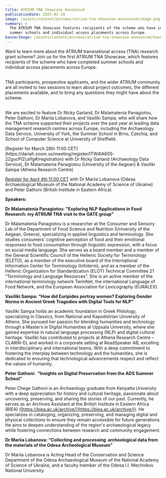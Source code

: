 ```yaml
---
title: ATRIUM TNA Showcase Announced
publicationDate: 2025-02-19
image: /assets/content/en/news/atrium-tna-showcase-announced/image.png
summary: >
  The ATRIUM TNA Showcase features recipients of the scheme who have completed
  summer schools and individual access placements across Europe.
bannerImage: /assets/content/en/news/atrium-tna-showcase-announced/bannerImage.png
---
```

<Figure src="/assets/content/en/news/atrium-tna-showcase-announced/tnashowcase.png" alt="A red background with lots of folded maps overlaid with text. Heading: 'Transational Access Scheme (TNA) Showcase & Q&A Session'. Body: 'Featuring Dr Nicky Garland (Archaeology Data Service), Dr Malamatenia Panagiotou (University of the Aegean) & Vasiliki Sampa (Athena Research Centre)'" alignment="stretch">

</Figure>

Want to learn more about the ATRIUM transnational access (TNA) research grant scheme? Join us for the first ATRIUM TNA Showcase, which features recipients of the scheme who have completed summer schools and individual access placements across Europe.

\
TNA participants, prospective applicants, and the wider ATRIUM community are all invited to two sessions to learn about project outcomes, the different placements available, and to bring any questions they might have about the scheme. 

\
We are excited to feature Dr Nicky Garland, Dr Malamatenia Panagiotou, Peter Gathoni, Dr Mariia Lobanova, and Vasiliki Sampa, who will share how the TNA scheme supported their projects over the past year at leading data management research centres across Europe, including the Archaeology Data Service, University of York, the Summer School in Brno, Czechia, and School of Computer Science at University of Sheffield. 

<Link link={{"discriminant":"external","value":"https://dariah.zoom.us/meeting/register/ITW4lA60S-2ZgucPIZcaYg#/registration"}}>[Register for March 28th 11:00 CET](https://dariah.zoom.us/meeting/register/ITW4lA60S-2ZgucPIZcaYg#/registration) </Link>with Dr Nicky Garland (Archaeology Data Service), Dr Malamatenia Panagiotou (University of the Aegean) & Vasiliki Sampa (Athena Research Centre)

[Register for April 4th 11:00 CET](https://dariah.zoom.us/meeting/register/EqDvyuj6T92FwioJcPrvgw#/registration) with Dr Mariia Lobanova (Odesa Archaeological Museum of the National Academy of Science of Ukraine) and Peter Gathoni (British Institute in Eastern Africa)

**Speakers:**

<Thumbnail src="/assets/content/en/news/atrium-tna-showcase-announced/teniatna.jpeg">

</Thumbnail>

**Dr Malamatenia Panagiotou: "Exploring NLP Applications in Food Research: my ATRIUM TNA visit to the GATE group"**&#x20;

Dr Malamatenia Panagiotou is a researcher at the Consumer and Sensory Lab of the Department of Food Science and Nutrition (University of the Aegean, Greece), specializing in applied linguistics and terminology. She studies consumers’ cognitive perception of food and their emotional responses to food consumption through linguistic expression, with a focus on social media language. She serves as a board member and a member of the General Scientific Council of the Hellenic Society for Terminology (ELETO), as a member of the executive board of the International Information Center for Terminology (Infoterm), and as a member of the Hellenic Organization for Standardization (ELOT) Technical Committee 21 “Terminology and Language Resources”. She is an active member of the international terminology network TermNet, the international Language of Food Network, and the European Association for Lexicography (EURALEX).

<Thumbnail src="/assets/content/en/news/atrium-tna-showcase-announced/screenshot-2025-02-19-at-12.44.18.png">

</Thumbnail>

**Vasiliki Sampa: “How did Euripides portray women? Exploring Gender Norms in Ancient Greek Tragedies with Digital Tools for NLP”**

Vasiliki Sampa holds an academic foundation in Greek Philology, specializing in Classics, from National and Kapodistrian University of Athens. She pursued her passion for blending humanities and technology through a Master’s in Digital Humanities at Uppsala University, where she gained expertise in natural language processing (NLP) and digital cultural heritage. Vasiliki has contributed to projects at Athena Research Centre – CLARIN-EL and worked in a corporate setting at ReadSpeaker AB, excelling in interdisciplinary and international teams. With a deep commitment to fostering the interplay between technology and the humanities, she is dedicated to ensuring that technological advancements respect and reflect the values of humanity.

<Thumbnail src="/assets/content/en/news/atrium-tna-showcase-announced/peter-tna.png">

</Thumbnail>

**Peter Gathoni:  “Insights on Digital Preservation from the ADS Summer School”** 

Peter Chege Gathoni is an Archaeology graduate from Kenyatta University with a deep appreciation for history and cultural heritage, passionate about uncovering, preserving, and sharing the stories of our past. Currently, he serves as an Archives Assistant at the British Institute in Eastern Africa (BIEA) ([https://biea.ac.uk/archive/](https://biea.ac.uk/archive/)). He specializes in cataloging, organizing, preserving, and managing digital and physical collections to ensure they remain accessible for future generations. He aims to deepen understanding of the region's archaeological legacy while fostering connections between research and community engagement.

<Thumbnail src="/assets/content/en/news/atrium-tna-showcase-announced/mariia-tna.jpeg">

</Thumbnail>

**Dr Mariia Lobanova: “Collecting and processing  archeological data from the materials of the Odesa Archeological Museum”**

Dr Mariia Lobanova is Acting Head of the Conservation and Science Department of the Odesa Archaeological Museum of the National Academy of Science of Ukraine, and a faculty member of the Odesa I.I. Mechnikov National University.
